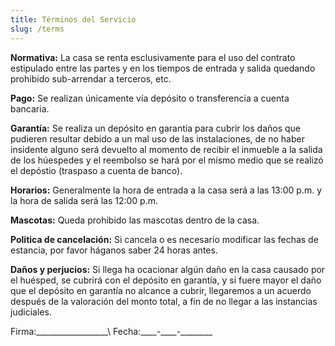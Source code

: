 ```yaml
---
title: Términos del Servicio
slug: /terms
---
```

**Normativa:** La casa se renta esclusivamente para el uso del contrato estipulado entre las partes y en los tiempos de entrada y salida quedando prohibido sub-arrendar a terceros, etc.

**Pago:** Se realizan únicamente vía depósito o transferencia a cuenta bancaria.

**Garantía:** Se realiza un depósito en garantía para cubrir los daños que pudieren resultar debido a un mal uso de las instalaciones, de no haber insidente alguno será devuelto al momento de recibir el inmueble a la salida de los húespedes y el reembolso se hará por el mísmo medio que se realizó el depóstio (traspaso a cuenta de banco).

**Horarios:** Generalmente la hora de entrada a la casa será a las 13:00 p.m. y la hora de salida será las 12:00 p.m.

**Mascotas:** Queda prohibido las mascotas dentro de la casa.

**Politica de cancelación:** Si cancela o es necesario modificar las fechas de estancia, por favor háganos saber 24 horas antes.

**Daños y perjucios:** Si llega ha ocacionar algún daño en la casa causado por el huésped, se cubrirá con el depósito en garantía, y si fuere mayor el daño que el depósito en garantía no alcance a cubrir, llegaremos a un acuerdo después de la valoración del monto total, a fin de no llegar a las instancias judiciales.


Firma:\_\_\_\_\_\_\_\_\_\_\_\_\_\_\_\_\_\_\   Fecha:\_\_\_\_\-\_\_\_\_\-\_\_\_\_\_\_\_\_

